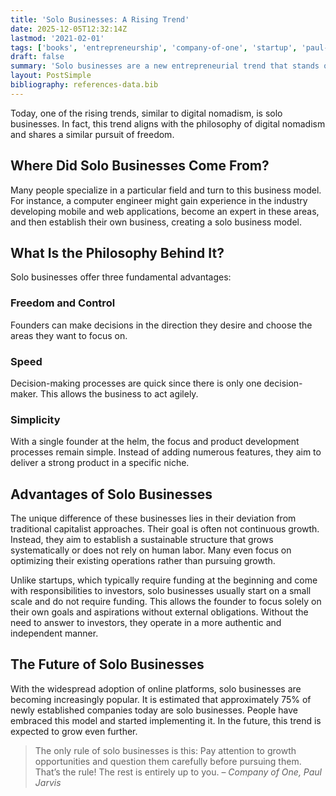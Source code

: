 ```yaml
---
title: 'Solo Businesses: A Rising Trend'
date: 2025-12-05T12:32:14Z
lastmod: '2021-02-01'
tags: ['books', 'entrepreneurship', 'company-of-one', 'startup', 'paul-jarvis']
draft: false
summary: 'Solo businesses are a new entrepreneurial trend that stands out from traditional business models with their advantages in freedom, speed, and simplicity. In this article, we explore how this trend emerged, its key benefits, and its future potential.'
layout: PostSimple
bibliography: references-data.bib
---
```


Today, one of the rising trends, similar to digital nomadism, is solo businesses. In fact, this trend aligns with the philosophy of digital nomadism and shares a similar pursuit of freedom.

## Where Did Solo Businesses Come From?

Many people specialize in a particular field and turn to this business model. For instance, a computer engineer might gain experience in the industry developing mobile and web applications, become an expert in these areas, and then establish their own business, creating a solo business model.

## What Is the Philosophy Behind It?

Solo businesses offer three fundamental advantages:

### Freedom and Control

Founders can make decisions in the direction they desire and choose the areas they want to focus on.

### Speed

Decision-making processes are quick since there is only one decision-maker. This allows the business to act agilely.

### Simplicity

With a single founder at the helm, the focus and product development processes remain simple. Instead of adding numerous features, they aim to deliver a strong product in a specific niche.

## Advantages of Solo Businesses

The unique difference of these businesses lies in their deviation from traditional capitalist approaches. Their goal is often not continuous growth. Instead, they aim to establish a sustainable structure that grows systematically or does not rely on human labor. Many even focus on optimizing their existing operations rather than pursuing growth.

Unlike startups, which typically require funding at the beginning and come with responsibilities to investors, solo businesses usually start on a small scale and do not require funding. This allows the founder to focus solely on their own goals and aspirations without external obligations. Without the need to answer to investors, they operate in a more authentic and independent manner.

## The Future of Solo Businesses

With the widespread adoption of online platforms, solo businesses are becoming increasingly popular. It is estimated that approximately 75% of newly established companies today are solo businesses. People have embraced this model and started implementing it. In the future, this trend is expected to grow even further.

> The only rule of solo businesses is this: Pay attention to growth opportunities and question them carefully before pursuing them. That’s the rule! The rest is entirely up to you.
> – _Company of One, Paul Jarvis_
